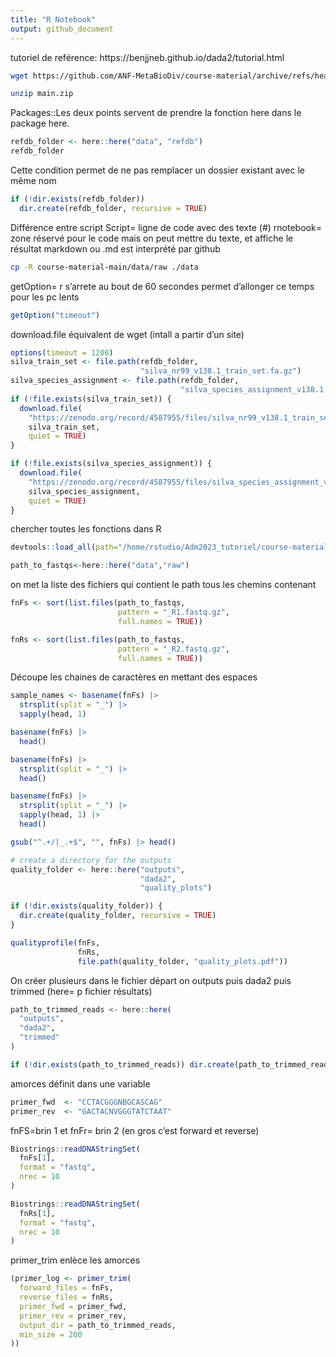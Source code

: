 ```yaml
---
title: "R Notebook"
output: github_document
---
```


tutoriel de reférence: https://benjjneb.github.io/dada2/tutorial.html
```bash
wget https://github.com/ANF-MetaBioDiv/course-material/archive/refs/heads/main.zip
```


```bash
unzip main.zip
```

Packages::Les deux points servent de prendre la fonction here dans le package here. 
```r
refdb_folder <- here::here("data", "refdb")
refdb_folder
```

Cette condition permet de ne pas remplacer un dossier existant avec le même nom
```r
if (!dir.exists(refdb_folder)) 
  dir.create(refdb_folder, recursive = TRUE)
```

Différence entre script 
Script= ligne de code avec des texte (#)
rnotebook= zone réservé pour le code mais on peut mettre du texte, et affiche le résultat
markdown ou .md est interprété par github
```bash
cp -R course-material-main/data/raw ./data
```



getOption= r s'arrete au bout de 60 secondes permet d'allonger ce temps pour les pc lents
```r
getOption("timeout")
```


download.file équivalent de wget (intall a partir d'un site)
```r
options(timeout = 1200)
silva_train_set <- file.path(refdb_folder,
                             "silva_nr99_v138.1_train_set.fa.gz")
silva_species_assignment <- file.path(refdb_folder,
                                      "silva_species_assignment_v138.1.fa.gz")
if (!file.exists(silva_train_set)) {
  download.file(
    "https://zenodo.org/record/4587955/files/silva_nr99_v138.1_train_set.fa.gz",
    silva_train_set,
    quiet = TRUE)
}

if (!file.exists(silva_species_assignment)) {
  download.file(
    "https://zenodo.org/record/4587955/files/silva_species_assignment_v138.1.fa.gz",
    silva_species_assignment,
    quiet = TRUE)
}
```

chercher toutes les fonctions dans R
```r
devtools::load_all(path="/home/rstudio/Adm2023_tutoriel/course-material-main/R")
```
```r
path_to_fastqs<-here::here("data","raw")
```

on met la liste des fichiers qui contient le path
tous les chemins contenant 
```r
fnFs <- sort(list.files(path_to_fastqs,
                        pattern = "_R1.fastq.gz",
                        full.names = TRUE))
```


```r
fnRs <- sort(list.files(path_to_fastqs,
                        pattern = "_R2.fastq.gz",
                        full.names = TRUE))
```

Découpe les chaines de caractères en mettant des espaces
```r
sample_names <- basename(fnFs) |>
  strsplit(split = "_") |>
  sapply(head, 1)
```


```r
basename(fnFs) |>
  head()
```

```r
basename(fnFs) |>
  strsplit(split = "_") |>
  head()
```
```r
basename(fnFs) |>
  strsplit(split = "_") |>
  sapply(head, 1) |>
  head()
```

```r
gsub("^.+/|_.+$", "", fnFs) |> head()
```

```r
# create a directory for the outputs
quality_folder <- here::here("outputs",
                             "dada2",
                             "quality_plots")

if (!dir.exists(quality_folder)) {
  dir.create(quality_folder, recursive = TRUE)
}

qualityprofile(fnFs,
               fnRs,
               file.path(quality_folder, "quality_plots.pdf"))
```




On créer plusieurs dans le fichier départ on outputs puis dada2 puis trimmed (here= p
fichier résultats)
```r
path_to_trimmed_reads <- here::here(
  "outputs",
  "dada2",
  "trimmed"
)

if (!dir.exists(path_to_trimmed_reads)) dir.create(path_to_trimmed_reads, recursive = TRUE)
```

amorces définit dans une variable
```r
primer_fwd  <- "CCTACGGGNBGCASCAG"
primer_rev  <- "GACTACNVGGGTATCTAAT"
```


fnFS=brin 1 et fnFr= brin 2 (en gros c'est forward et reverse)
```r
Biostrings::readDNAStringSet(
  fnFs[1],
  format = "fastq",
  nrec = 10
)
```

```r
Biostrings::readDNAStringSet(
  fnRs[1],
  format = "fastq",
  nrec = 10
)
```



primer_trim enlèce les amorces
```r
(primer_log <- primer_trim(
  forward_files = fnFs,
  reverse_files = fnRs,
  primer_fwd = primer_fwd,
  primer_rev = primer_rev,
  output_dir = path_to_trimmed_reads,
  min_size = 200
))
```

